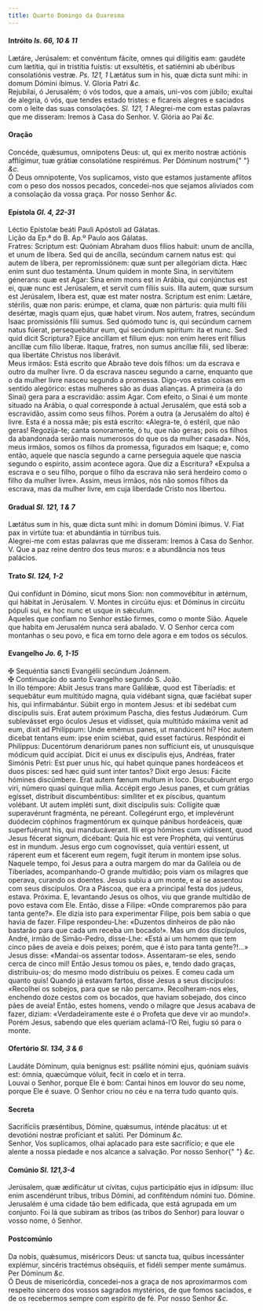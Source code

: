 ```yaml
---
title: Quarto Domingo da Quaresma
---
```


<h4 class="text-center">
  Intróito <em>Is. 66, 10 & 11</em>
</h4>
<div class="grid grid-cols-2 gap-5">
  <div class="col-6 dropcaps text-justify">
    Lætáre, Jerúsalem: et convéntum fácite, omnes qui dilígitis eam: gaudéte cum
    lætítia, qui in tristítia fuístis: ut exsultétis, et satiémini ab ubéribus
    consolatiónis vestræ. <em>Ps. 121, 1</em> Lætátus sum in his, quæ dicta sunt
    mihi: in domum Dómini íbimus. V. Gloria Patri <em>&c.</em>
  </div>
  <div class="col-6 dropcaps text-justify">
    Rejubilai, ó Jerusalém; ó vós todos, que a amais, uni-vos com júbilo;
    exultai de alegria, ó vós, que tendes estado tristes: e ficareis alegres e
    saciados com o leite das suas consolações. <em>Sl. 121, 1</em> Alegrei-me
    com estas palavras que me disseram: Iremos à Casa do Senhor. V. Glória ao
    Pai <em>&c.</em>
  </div>
</div>

<h4 class="text-center">Oração</h4>
<div class="grid grid-cols-2 gap-5">
  <div class="col-6 dropcaps text-justify">
    Concéde, quǽsumus, omnípotens Deus: ut, qui ex merito nostræ actiónis
    afflígimur, tuæ grátiæ consolatióne respirémus. Per Dóminum nostrum{" "}
    <em>&c.</em>
  </div>
  <div class="col-6 dropcaps text-justify">
    Ó Deus omnipotente, Vos suplicamos, visto que estamos justamente aflitos com
    o peso dos nossos pecados, concedei-nos que sejamos aliviados com a
    consolação da vossa graça. Por nosso Senhor <em>&c.</em>
  </div>
</div>

<h4 class="text-center">
  Epístola <em>Gl. 4, 22-31</em>
</h4>
<div class="grid grid-cols-2 gap-5">
  <div class="col-6 text-justify">
    Léctio Epístolæ beáti Pauli Apóstoli ad Gálatas.
  </div>
  <div class="col-6 text-justify">
    Lição da Ep.ª do B. Ap.º Paulo aos Gálatas.
  </div>
  <div class="col-6 dropcaps text-justify">
    Fratres: Scriptum est: Quóniam Abraham duos fílios habuit: unum de ancílla,
    et unum de líbera. Sed qui de ancílla, secúndum carnem natus est: qui autem
    de líbera, per repromissiónem: quæ sunt per allegóriam dicta. Hæc enim sunt
    duo testaménta. Unum quidem in monte Sina, in servitútem génerans: quæ est
    Agar: Sina enim mons est in Arábia, qui conjúnctus est ei, quæ nunc est
    Jerúsalem, et servit cum fíliis suis. Illa autem, quæ sursum est Jerúsalem,
    líbera est, quæ est mater nostra. Scriptum est enim: Lætáre, stérilis, quæ
    non paris: erúmpe, et clama, quæ non párturis: quia multi fílii desértæ,
    magis quam ejus, quæ habet virum. Nos autem, fratres, secúndum Isaac
    promissiónis fílii sumus. Sed quómodo tunc is, qui secúndum carnem natus
    fúerat, persequebátur eum, qui secúndum spíritum: ita et nunc. Sed quid
    dicit Scriptura? Ejice ancillam et fílium ejus: non enim heres erit fílius
    ancíllæ cum fílio líberæ. Itaque, fratres, non sumus ancíllæ fílii, sed
    líberæ: qua libertáte Christus nos liberávit.
  </div>
  <div class="col-6 dropcaps text-justify">
    Meus irmãos: Está escrito que Abraão teve dois filhos: um da escrava e outro
    da mulher livre. O da escrava nasceu segundo a carne, enquanto que o da
    mulher livre nasceu segundo a promessa. Digo-vos estas coisas em sentido
    alegórico: estas mulheres são as duas alianças. A primeira (a do Sinai) gera
    para a escravidão: assim Agar. Com efeito, o Sinai é um monte situado na
    Arábia, o qual corresponde à actual Jerusalém, que está sob a escravidão,
    assim como seus filhos. Porém a outra (a Jerusalém do alto) é livre. Esta é
    a nossa mãe; pis está escrito: «Alegra-te, ó estéril, que não geras!
    Regozija-te; canta sonoramente, ó tu, que não geras; pois os filhos da
    abandonada serão mais numerosos do que os da mulher casada». Nós, meus
    irmãos, somos os filhos da promessa, figurados em Isaque; e, como então,
    aquele que nascia segundo a carne perseguia aquele que nascia segundo o
    espírito, assim acontece agora. Que diz a Escritura? «Expulsa a escrava e o
    seu filho, porque o filho da escrava não será herdeiro como o filho da
    mulher livre». Assim, meus irmãos, nós não somos filhos da escrava, mas da
    mulher livre, em cuja liberdade Cristo nos libertou.
  </div>
</div>

<h4 class="text-center">
  Gradual <em>Sl. 121, 1 & 7</em>
</h4>
<div class="grid grid-cols-2 gap-5">
  <div class="col-6 dropcaps text-justify">
    Lætátus sum in his, quæ dicta sunt mihi: in domum Dómini íbimus. V. Fiat pax
    in virtúte tua: et abundántia in túrribus tuis.
  </div>
  <div class="col-6 dropcaps text-justify">
    Alegrei-me com estas palavras que me disseram: Iremos à Casa do Senhor. V.
    Que a paz reine dentro dos teus muros: e a abundância nos teus palácios.
  </div>
</div>

<h4 class="text-center">
  Trato <em>Sl. 124, 1-2</em>
</h4>
<div class="grid grid-cols-2 gap-5">
  <div class="col-6 dropcaps text-justify">
    Qui confídunt in Dómino, sicut mons Sion: non commovébitur in ætérnum, qui
    hábitat in Jerúsalem. V. Montes in circúitu ejus: et Dóminus in circúitu
    pópuli sui, ex hoc nunc et usque in sǽculum.
  </div>
  <div class="col-6 dropcaps text-justify">
    Aqueles que confiam no Senhor estão firmes, como o monte Sião. Aquele que
    habita em Jerusalém nunca será abalado. V. O Senhor cerca com montanhas o
    seu povo, e fica em torno dele agora e em todos os séculos.
  </div>
</div>

<h4 class="text-center">
  Evangelho <em>Jo. 6, 1-15</em>
</h4>
<div class="grid grid-cols-2 gap-5">
  <div class="col-6 text-justify">
    <span class="text-danger">&#10016;</span> Sequéntia sancti Evangélii
    secúndum Joánnem.
  </div>
  <div class="col-6 text-justify">
    <span class="text-danger">&#10016;</span> Continuação do santo Evangelho
    segundo S. João.
  </div>
  <div class="col-6 dropcaps text-justify">
    In illo témpore: Abiit Jesus trans mare Galilǽæ, quod est Tiberíadis: et
    sequebátur eum multitúdo magna, quia vidébant signa, quæ faciébat super his,
    qui infírmabántur. Súbiit ergo in montem Jesus: et ibi sedébat cum
    discípulis suis. Erat autem próximum Pascha, dies festus Judæórum. Cum
    sublevásset ergo óculos Jesus et vidísset, quia multitúdo máxima venit ad
    eum, dixit ad Philíppum: Unde emémus panes, ut mandúcent hi? Hoc autem
    dicebat tentans eum: ipse enim sciébat, quid esset factúrus. Respóndit ei
    Philíppus: Ducentórum denariórum panes non suffíciunt eis, ut unusquísque
    módicum quid accípiat. Dicit ei unus ex discípulis ejus, Andréas, frater
    Simónis Petri: Est puer unus hic, qui habet quinque panes hordeáceos et duos
    pisces: sed hæc quid sunt inter tantos? Dixit ergo Jesus: Fácite hómines
    discúmbere. Erat autem fænum multum in loco. Discubuérunt ergo viri, número
    quasi quinque mília. Accépit ergo Jesus panes, et cum grátias egísset,
    distríbuit discumbéntibus: simíliter et ex píscibus, quantum volébant. Ut
    autem impléti sunt, dixit discípulis suis: Collígite quæ superavérunt
    fragménta, ne péreant. Collegérunt ergo, et implevérunt duódecim cóphinos
    fragmentórum ex quinque pánibus hordeáceis, quæ superfuérunt his, qui
    manducáverant. Illi ergo hómines cum vidíssent, quod Jesus fécerat signum,
    dicébant: Quia hic est vere Prophéta, qui ventúrus est in mundum. Jesus ergo
    cum cognovísset, quia ventúri essent, ut ráperent eum et fácerent eum regem,
    fugit íterum in montem ipse solus.
  </div>
  <div class="col-6 dropcaps text-justify">
    Naquele tempo, foi Jesus para a outra margem do mar da Galileia ou de
    Tiberíades, acompanhando-O grande multidão; pois viam os milagres que
    operava, curando os doentes. Jesus subiu a um monte, e aí se assentou com
    seus discípulos. Ora a Páscoa, que era a principal festa dos judeus, estava.
    Próxima. E, levantando Jesus os olhos, viu que grande multidão de povo
    estava com Ele. Então, disse a Filipe: «Onde compraremos pão para tanta
    gente?». Ele dizia isto para experimentar Filipe, pois bem sabia o que havia
    de fazer. Filipe respondeu-Lhe: «Duzentos dinheiros de pão não bastarão para
    que cada um receba um bocado!». Mas um dos discípulos, André, irmão de
    Simão-Pedro, disse-Lhe: «Está aí um homem que tem cinco pães de aveia e dois
    peixes; porém, que é isto para tanta gente?!...» Jesus disse: «Mandai-os
    assentar todos». Assentaram-se eles, sendo cerca de cinco mil! Então Jesus
    tomou os pães, e, tendo dado graças, distribuiu-os; do mesmo modo distribuiu
    os peixes. E comeu cada um quanto quis! Quando já estavam fartos, disse
    Jesus a seus discípulos: «Recolhei os sobejos, para que se não percam».
    Recolheram-nos eles, enchendo doze cestos com os bocados, que haviam
    sobejado, dos cinco pães de aveia! Então, estes homens, vendo o milagre que
    Jesus acabava de fazer, diziam: «Verdadeiramente este é o Profeta que deve
    vir ao mundo!». Porém Jesus, sabendo que eles queriam aclamá-l’O Rei, fugiu
    só para o monte.
  </div>
</div>

<h4 class="text-center">
  Ofertório <em>Sl. 134, 3 & 6</em>
</h4>
<div class="grid grid-cols-2 gap-5">
  <div class="col-6 dropcaps text-justify">
    Laudáte Dóminum, quia benígnus est: psállite nómini ejus, quóniam suávis
    est: ómnia, quæcúmque vóluit, fecit in cœlo et in terra.
  </div>
  <div class="col-6 dropcaps text-justify">
    Louvai o Senhor, porque Ele é bom: Cantai hinos em louvor do seu nome,
    porque Ele é suave. O Senhor criou no céu e na terra tudo quanto quis.
  </div>
</div>

<h4 class="text-center">Secreta</h4>
<div class="grid grid-cols-2 gap-5">
  <div class="col-6 dropcaps text-justify">
    Sacrifíciis præséntibus, Dómine, quǽsumus, inténde placátus: ut et devotióni
    nostræ profíciant et salúti. Per Dóminum <em>&c.</em>
  </div>
  <div class="col-6 dropcaps text-justify">
    Senhor, Vos suplicamos, olhai aplacado para este sacrifício; e que ele
    alente a nossa piedade e nos alcance a salvação. Por nosso Senhor{" "}
    <em>&c.</em>
  </div>
</div>

<h4 class="text-center">
  Comúnio <em>Sl. 121,3-4</em>
</h4>
<div class="grid grid-cols-2 gap-5">
  <div class="col-6 dropcaps text-justify">
    Jerúsalem, quæ ædificátur ut cívitas, cujus participátio ejus in idípsum:
    illuc enim ascendérunt tribus, tribus Dómini, ad confiténdum nómini tuo.
    Dómine.
  </div>
  <div class="col-6 dropcaps text-justify">
    Jerusalém é uma cidade tão bem edificada, que está agrupada em um conjunto.
    Foi lá que subiram as tribos (as tribos do Senhor) para louvar o vosso nome,
    ó Senhor.
  </div>
</div>

<h4 class="text-center">Postcomúnio</h4>
<div class="grid grid-cols-2 gap-5">
  <div class="col-6 dropcaps text-justify">
    Da nobis, quǽsumus, miséricors Deus: ut sancta tua, quibus incessánter
    explémur, sincéris tractémus obséquiis, et fidéli semper mente sumámus. Per
    Dóminum <em>&c.</em>
  </div>
  <div class="col-6 dropcaps text-justify">
    Ó Deus de misericórdia, concedei-nos a graça de nos aproximarmos com
    respeito sincero dos vossos sagrados mystérios, de que fomos saciados, e de
    os recebermos sempre com espírito de fé. Por nosso Senhor <em>&c.</em>
  </div>
</div>
